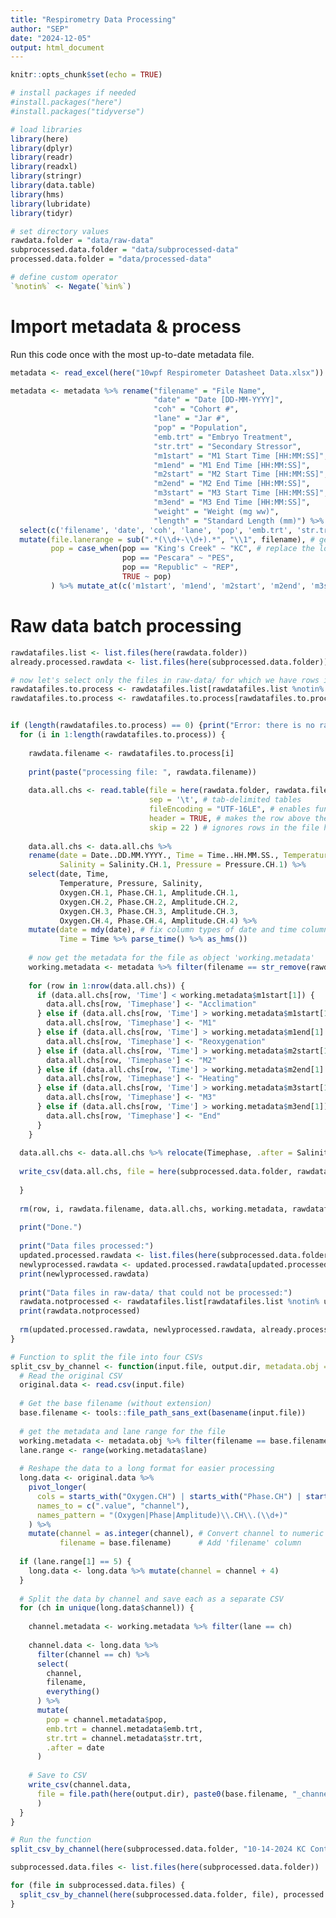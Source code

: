```yaml
---
title: "Respirometry Data Processing"
author: "SEP"
date: "2024-12-05"
output: html_document
---
```


```r
knitr::opts_chunk$set(echo = TRUE)

# install packages if needed
#install.packages("here")
#install.packages("tidyverse")

# load libraries
library(here)
library(dplyr)
library(readr)
library(readxl)
library(stringr)
library(data.table)
library(hms)
library(lubridate)
library(tidyr)

# set directory values
rawdata.folder = "data/raw-data"
subprocessed.data.folder = "data/subprocessed-data"
processed.data.folder = "data/processed-data"

# define custom operator
`%notin%` <- Negate(`%in%`)
```



# Import metadata & process

Run this code once with the most up-to-date metadata file.

```r
metadata <- read_excel(here("10wpf Respirometer Datasheet Data.xlsx"))

metadata <- metadata %>% rename("filename" = "File Name", 
                                "date" = "Date [DD-MM-YYYY]", 
                                "coh" = "Cohort #",
                                "lane" = "Jar #",
                                "pop" = "Population", 
                                "emb.trt" = "Embryo Treatment", 
                                "str.trt" = "Secondary Stressor",
                                "m1start" = "M1 Start Time [HH:MM:SS]", 
                                "m1end" = "M1 End Time [HH:MM:SS]",
                                "m2start" = "M2 Start Time [HH:MM:SS]",
                                "m2end" = "M2 End Time [HH:MM:SS]",
                                "m3start" = "M3 Start Time [HH:MM:SS]", 
                                "m3end" = "M3 End Time [HH:MM:SS]",
                                "weight" = "Weight (mg ww)",
                                "length" = "Standard Length (mm)") %>%
  select(c('filename', 'date', 'coh', 'lane', 'pop', 'emb.trt', 'str.trt', 'm1start', 'm1end', 'm2start', 'm2end', 'm3start', 'm3end', 'weight', 'length')) %>% 
  mutate(file.lanerange = sub(".*(\\d+-\\d+).*", "\\1", filename), # gets the lane range from the filename column and saves in a new column
         pop = case_when(pop == "King's Creek" ~ "KC", # replace the long-form population names with the abbreviations
                         pop == "Pescara" ~ "PES",
                         pop == "Republic" ~ "REP", 
                         TRUE ~ pop)
         ) %>% mutate_at(c('m1start', 'm1end', 'm2start', 'm2end', 'm3start', 'm3end'), as_hms) %>% mutate_at('date', as_date)
```

# Raw data batch processing

```r
rawdatafiles.list <- list.files(here(rawdata.folder))
already.processed.rawdata <- list.files(here(subprocessed.data.folder))

# now let's select only the files in raw-data/ for which we have rows in the metadata table AND that haven't been processed already!
rawdatafiles.to.process <- rawdatafiles.list[rawdatafiles.list %notin% already.processed.rawdata] 
rawdatafiles.to.process <- rawdatafiles.to.process[rawdatafiles.to.process %>% str_remove(".csv") %in% metadata$filename]


if (length(rawdatafiles.to.process) == 0) {print("Error: there is no raw data available to process. The raw-data folder does not contain any compatible files, or all of the raw data has already been processed.")} else {
  for (i in 1:length(rawdatafiles.to.process)) {
    
    rawdata.filename <- rawdatafiles.to.process[i]
    
    print(paste("processing file: ", rawdata.filename))
    
    data.all.chs <- read.table(file = here(rawdata.folder, rawdata.filename),
                               sep = '\t', # tab-delimited tables
                               fileEncoding = "UTF-16LE", # enables function to read unicode table
                               header = TRUE, # makes the row above the data into the column names
                               skip = 22 ) # ignores rows in the file header
  
    data.all.chs <- data.all.chs %>% 
    rename(date = Date..DD.MM.YYYY., Time = Time..HH.MM.SS., Temperature = Temperature.CH.1,
           Salinity = Salinity.CH.1, Pressure = Pressure.CH.1) %>%
    select(date, Time, 
           Temperature, Pressure, Salinity, 
           Oxygen.CH.1, Phase.CH.1, Amplitude.CH.1, 
           Oxygen.CH.2, Phase.CH.2, Amplitude.CH.2, 
           Oxygen.CH.3, Phase.CH.3, Amplitude.CH.3, 
           Oxygen.CH.4, Phase.CH.4, Amplitude.CH.4) %>%
    mutate(date = mdy(date), # fix column types of date and time columns
           Time = Time %>% parse_time() %>% as_hms())
    
    # now get the metadata for the file as object 'working.metadata'
    working.metadata <- metadata %>% filter(filename == str_remove(rawdata.filename, ".csv"))
    
    for (row in 1:nrow(data.all.chs)) {
      if (data.all.chs[row, 'Time'] < working.metadata$m1start[1]) {
        data.all.chs[row, 'Timephase'] <- "Acclimation"
      } else if (data.all.chs[row, 'Time'] > working.metadata$m1start[1] & data.all.chs[row, 'Time'] < working.metadata$m1end[1]) {
        data.all.chs[row, 'Timephase'] <- "M1"
      } else if (data.all.chs[row, 'Time'] > working.metadata$m1end[1] & data.all.chs[row, 'Time'] < working.metadata$m2start[1]) {
        data.all.chs[row, 'Timephase'] <- "Reoxygenation"
      } else if (data.all.chs[row, 'Time'] > working.metadata$m2start[1] & data.all.chs[row, 'Time'] < working.metadata$m2end[1]) {
        data.all.chs[row, 'Timephase'] <- "M2"
      } else if (data.all.chs[row, 'Time'] > working.metadata$m2end[1] & data.all.chs[row, 'Time'] < working.metadata$m3start[1]) {
        data.all.chs[row, 'Timephase'] <- "Heating"
      } else if (data.all.chs[row, 'Time'] > working.metadata$m3start[1] & data.all.chs[row, 'Time'] < working.metadata$m3end[1]) {
        data.all.chs[row, 'Timephase'] <- "M3"
      } else if (data.all.chs[row, 'Time'] > working.metadata$m3end[1]) {
        data.all.chs[row, 'Timephase'] <- "End"
      } 
    }
  
  data.all.chs <- data.all.chs %>% relocate(Timephase, .after = Salinity)
  
  write_csv(data.all.chs, file = here(subprocessed.data.folder, rawdata.filename))
  
  }
    
  rm(row, i, rawdata.filename, data.all.chs, working.metadata, rawdatafiles.to.process)
  
  print("Done.")
  
  print("Data files processed:")
  updated.processed.rawdata <- list.files(here(subprocessed.data.folder))
  newlyprocessed.rawdata <- updated.processed.rawdata[updated.processed.rawdata %notin% already.processed.rawdata]
  print(newlyprocessed.rawdata)
  
  print("Data files in raw-data/ that could not be processed:")
  rawdata.notprocessed <- rawdatafiles.list[rawdatafiles.list %notin% updated.processed.rawdata]
  print(rawdata.notprocessed)
  
  rm(updated.processed.rawdata, newlyprocessed.rawdata, already.processed.rawdata, rawdata.notprocessed, rawdatafiles.list)
}
```

```r

# Function to split the file into four CSVs
split_csv_by_channel <- function(input.file, output.dir, metadata.obj = metadata) {
  # Read the original CSV
  original.data <- read.csv(input.file)
  
  # Get the base filename (without extension)
  base.filename <- tools::file_path_sans_ext(basename(input.file))
  
  # get the metadata and lane range for the file
  working.metadata <- metadata.obj %>% filter(filename == base.filename)
  lane.range <- range(working.metadata$lane)
  
  # Reshape the data to a long format for easier processing
  long.data <- original.data %>%
    pivot_longer(
      cols = starts_with("Oxygen.CH") | starts_with("Phase.CH") | starts_with("Amplitude.CH"),
      names_to = c(".value", "channel"),
      names_pattern = "(Oxygen|Phase|Amplitude)\\.CH\\.(\\d+)"
    ) %>%
    mutate(channel = as.integer(channel), # Convert channel to numeric for sorting
           filename = base.filename)      # Add 'filename' column
  
  if (lane.range[1] == 5) {
    long.data <- long.data %>% mutate(channel = channel + 4)
  }
  
  # Split the data by channel and save each as a separate CSV
  for (ch in unique(long.data$channel)) {
    
    channel.metadata <- working.metadata %>% filter(lane == ch)
    
    channel.data <- long.data %>%
      filter(channel == ch) %>%
      select(
        channel,
        filename,
        everything()
      ) %>% 
      mutate(
        pop = channel.metadata$pop, 
        emb.trt = channel.metadata$emb.trt, 
        str.trt = channel.metadata$str.trt, 
        .after = date
      )
    
    # Save to CSV
    write_csv(channel.data,
      file = file.path(here(output.dir), paste0(base.filename, "_channel_", ch, ".csv"))
      )
  }
}

# Run the function
split_csv_by_channel(here(subprocessed.data.folder, "10-14-2024 KC Control 5-8.csv"), processed.data.folder)

subprocessed.data.files <- list.files(here(subprocessed.data.folder))

for (file in subprocessed.data.files) {
  split_csv_by_channel(here(subprocessed.data.folder, file), processed.data.folder)
}
```
